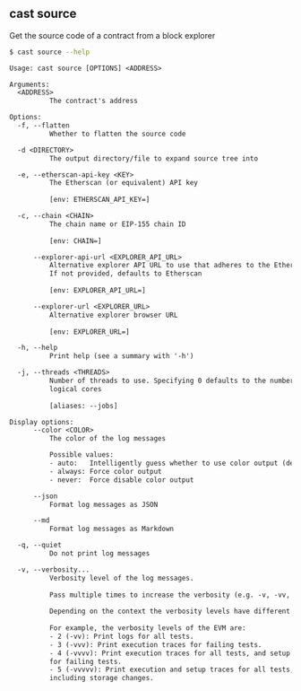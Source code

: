 ## cast source

Get the source code of a contract from a block explorer

```bash
$ cast source --help
```

```txt
Usage: cast source [OPTIONS] <ADDRESS>

Arguments:
  <ADDRESS>
          The contract's address

Options:
  -f, --flatten
          Whether to flatten the source code

  -d <DIRECTORY>
          The output directory/file to expand source tree into

  -e, --etherscan-api-key <KEY>
          The Etherscan (or equivalent) API key
          
          [env: ETHERSCAN_API_KEY=]

  -c, --chain <CHAIN>
          The chain name or EIP-155 chain ID
          
          [env: CHAIN=]

      --explorer-api-url <EXPLORER_API_URL>
          Alternative explorer API URL to use that adheres to the Etherscan API.
          If not provided, defaults to Etherscan
          
          [env: EXPLORER_API_URL=]

      --explorer-url <EXPLORER_URL>
          Alternative explorer browser URL
          
          [env: EXPLORER_URL=]

  -h, --help
          Print help (see a summary with '-h')

  -j, --threads <THREADS>
          Number of threads to use. Specifying 0 defaults to the number of
          logical cores
          
          [aliases: --jobs]

Display options:
      --color <COLOR>
          The color of the log messages

          Possible values:
          - auto:   Intelligently guess whether to use color output (default)
          - always: Force color output
          - never:  Force disable color output

      --json
          Format log messages as JSON

      --md
          Format log messages as Markdown

  -q, --quiet
          Do not print log messages

  -v, --verbosity...
          Verbosity level of the log messages.
          
          Pass multiple times to increase the verbosity (e.g. -v, -vv, -vvv).
          
          Depending on the context the verbosity levels have different meanings.
          
          For example, the verbosity levels of the EVM are:
          - 2 (-vv): Print logs for all tests.
          - 3 (-vvv): Print execution traces for failing tests.
          - 4 (-vvvv): Print execution traces for all tests, and setup traces
          for failing tests.
          - 5 (-vvvvv): Print execution and setup traces for all tests,
          including storage changes.
```
